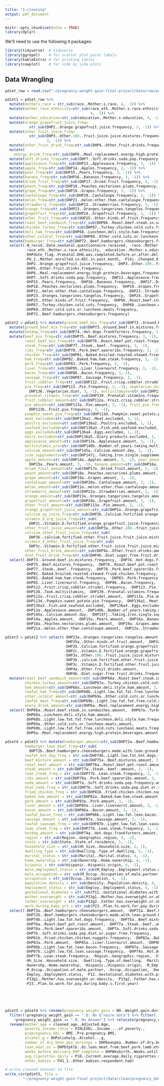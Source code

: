 ```yaml
---
title: "1-cleaning"
output: pdf_document
---
```


```r
knitr::opts_chunk$set(echo = TRUE)
library(dplyr)
```
We'll need to use the following `R` packages:
```r
library(tidyverse)  # tidyverse
library(ggrepel)    # for scatter plot point labels
library(kableExtra) # for printing tables
library(cowplot)    # for side by side plots
```


## Data Wrangling
```r
pdiet_raw = read.csv("~/pregnancy-weight-gain-final-project/data/raw/pregnancy_diet.csv")
```

```r
pdiet1 = pdiet_raw %>%
  mutate(mothers_race = str_sub(race..Mother.s.race, 4, -1)) %>%
  mutate(mother_race_ethnicity=str_sub(race_eth..Mother.s.race.ethnicity, 
                                       4, -1)) %>%
  mutate(mother_education=str_sub(education..Mother.s.education, 4, -1)) %>%
  mutate(orange_grapefruit_juice_freq= 
           str_sub(DHP2..Orange.grapefruit.juice.frequency, 3, -1)) %>%
  mutate(other_fruit_juice_freq=
           str_sub(DHP3..Other.100..fruit.juice.juice.mixtures.frequency, 
                   3, -1)) %>%
  mutate(other_fruit_drink_freq=str_sub(DHP4..Other.fruit.drinks.frequency, 3, -1)) %>%
  mutate(
    energy_drink_freq=str_sub(DHP6..Meal.replacement.energy.high.protein.beverages.frequency, 3, -1)) %>%
  mutate(soft_drinks_freq=str_sub(DHP7..Soft.drinks.soda.pop.frequency, 3, -1)) %>%
  mutate(applesauce_freq=str_sub(DHP13..Applesauce.frequency, 3, -1)) %>%
  mutate(apple_freq=str_sub(DHP14..Apples.frequency, 3, -1)) %>%
  mutate(pear_freq=str_sub(DHP15..Pears.frequency, 3, -1)) %>%
  mutate(banana_freq=str_sub(DHP16..Bananas.frequency, 3, -1)) %>%
  mutate(dried_fruit_freq=str_sub(DHP17..Dried.fruit.frequency, 3, -1)) %>%
  mutate(peach_freq=str_sub(DHP18..Peaches.nectarines.plums.frequency, 3, -1)) %>%
  mutate(grape_freq=str_sub(DHP19..Grapes.frequency, 3, -1)) %>%
  mutate(cantaloupe_freq=str_sub(DHP20..Cantaloupe.frequency, 3, -1)) %>%
  mutate(melon_freq=str_sub(DHP21..melon.other.than.cantaloupe.frequency, 3, -1)) %>%
  mutate(strawberry_freq=str_sub(DHP22..Strawberries.frequency, 3, -1)) %>%
  mutate(orange_freq=str_sub(DHP23..Oranges.tangerines.tangelos.frequency, 3, -1)) %>%
  mutate(grapefruit_freq=str_sub(DHP24..Grapefruit.frequency, 3, -1)) %>%
  mutate(other_fruit_freq=str_sub(DHP25..Other.kinds.of.fruit.frequency, 3, -1)) %>%
  mutate(roast_beef_sandwich_freq=str_sub(DHP66..Roast.beef.steak.in.sandwiches.frequency, 3, -1)) %>%
  mutate(chicken_turkey_freq=str_sub(DHP67..Turkey.chicken.cold.cuts.frequency, 3, -1)) %>%
  mutate(deli_ham_freq=str_sub(DHP68..Luncheon.deli.style.ham.frequency, 3, -1)) %>%
  mutate(other_coldcut_freq=str_sub(DHP69..Other.cold.cuts.or.luncheon.meats.frequency, 3, -1)) %>%
  mutate(hamburger_freq=str_sub(DHP72..Beef.hamburgers.cheeseburgers.frequency, 3, -1)) %>%
  select(-N_recvd..Date.neonatal.questionnaire.received, -race..Mother.s.race,
         -race_eth..Mother.s.race.ethnicity, -education..Mother.s.education,
         -DHPdate_flag..Prenatal.DHQ.was.completed.before.or.after.delivery,
         -P6_1..Mother.enrolled.in.WIC.in.past.month, -P14j..Changed.diet..Vitamin.mineral,
         -DHP2..Orange.grapefruit.juice.frequency, -DHP3..Other.100..fruit.juice.juice.mixtures.frequency,
         -DHP4..Other.fruit.drinks.frequency,
         -DHP6..Meal.replacement.energy.high.protein.beverages.frequency,
         -DHP7..Soft.drinks.soda.pop.frequency, -DHP13..Applesauce.frequency, -DHP14..Apples.frequency,
         -DHP15..Pears.frequency, -DHP16..Bananas.frequency, -DHP17..Dried.fruit.frequency,
         -DHP18..Peaches.nectarines.plums.frequency, -DHP19..Grapes.frequency, -DHP20..Cantaloupe.frequency,
         -DHP21..melon.other.than.cantaloupe.frequency, -DHP22..Strawberries.frequency,
         -DHP23..Oranges.tangerines.tangelos.frequency, -DHP24..Grapefruit.frequency,
         -DHP25..Other.kinds.of.fruit.frequency, -DHP66..Roast.beef.steak.in.sandwiches.frequency,
         -DHP67..Turkey.chicken.cold.cuts.frequency, -DHP68..Luncheon.deli.style.ham.frequency,
         -DHP69..Other.cold.cuts.or.luncheon.meats.frequency,
         -DHP72..Beef.hamburgers.cheeseburgers.frequency)
```

```r
pdiet2 = pdiet1 %>% mutate(ground_beef_mix_freq=str_sub(DHP73..Ground.beef.in.mixtures.frequency, 3, -1)) %>%
  mutate(ground_beef_mix_freq=str_sub(DHP73..Ground.beef.in.mixtures.frequency, 3, -1)) %>%
  mutate(hotdog_freq=str_sub(DHP74..Hot.dogs.frankfurters.frequency, 3, -1)) %>%
  mutate(beef_mix_freq=str_sub(DHP75..Beef.mixtures.frequency, 3, -1),
         roast_beef_mix_freq=str_sub(DHP76..Roast.beef.pot.roast.frequency, 3, -1),
         steak_freq=str_sub(DHP77..Steak..beef..frequency, 3, -1),
         ribs_freq=str_sub(DHP78..Pork.beef.spareribs.frequency, 3, -1),
         chicken_freq=str_sub(DHP81..Baked.broiled.roasted.stewed.fried.chicken.frequency,3, -1),
         ham_freq=str_sub(DHP82..Baked.ham.ham.steak.frequency, 3, -1),
         pork_freq=str_sub(DHP83..Pork.frequency, 3, -1), 
         liver_freq=str_sub(DHP85..Liver.liverwurst.frequency, 3, -1),
         bacon_freq=str_sub(DHP86..Bacon.frequency, 3,-1),
         sausage_freq=str_sub(DHP87..Sausage.frequency, 3, -1),
         fruit_cobbler_freq=str_sub(DHP112..Fruit.crisp.cobbler.strudel.frequency,3, -1),
         pie_freq=str_sub(DHP113..Pie.frequency, 3, -1), vegetarian_diet=str_sub(
           DHP136..Vegetarian.diet, 3, -1), multivitamins=str_sub(DHP138..Took.multivitamins, 3, -1),
         prenatal_vitamin_freq=str_sub(DHP139..Prenatal.vitamins.frequency, 3, -1),
         fruit_cobbler_amount=str_sub(DHP112a..Fruit.crisp.cobbler.strudel.amount, 3, -1),
         pie_amount=str_sub(DHP113a..Pie.amount, 3, -1), fruit_pie_freq=str_sub(
           DHP113b..Fruit.pie.frequency, 3, -1),
         pumpkin_sweet_pie_freq=str_sub(DHP113d..Pumpkin.sweet.potato.pie.frequency, 3, -1),
         meat_excluded=str_sub(DHP136a1..Meat.excluded, 1, 1),
         poultry_excluded=str_sub(DHP136a2..Poultry.excluded, 1, 1),
         seafood_excluded=str_sub(DHP136a3..Fish.and.seafood.excluded, 1, 1),
         eggs_excluded=str_sub(DHP136a4..Eggs.excludee, 1, 1),
         dairy_excluded=str_sub(DHP136a5..Diary.products.excluded, 1, 1),
         applesauce_amount=str_sub(DHP13a..Applesauce.amount, 3, -1),
         multivitamin_yrs=str_sub(DHP140b..Number.of.years.taking.multivitamins, 3, -1),
         calcium_amount=str_sub(DHP145a..Calcium.amount.day, 3, -1),
         iron_supplements=str_sub(DHP147j..Taking.Iron.single.supplements.once.per.week.or.more, 1, 1),
         apple_amount=str_sub(DHP14a..Apples.amount, 3, -1), pear_amount=str_sub(
           DHP15a..Pears.amount, 3, -1), banana_amount=str_sub(DHP16a..Bananas.amount, 3, -1),
         dried_fruit_amount=str_sub(DHP17a..Dried.fruit.amount, 3, -1),
         peach_amount=str_sub(DHP18a..Peaches.nectarines.plums.amount, 3, -1),
         grape_amount=str_sub(DHP19a..Grapes.amount, 3, -1),
         cantaloupe_amount=str_sub(DHP20a..Cantaloupe.amount, 3, -1),
         melon_amount=str_sub(DHP21a..melon.other.than.cantaloupe.amount, 3, -1),
         strawberry_amount=str_sub(DHP22a..Strawberries.amount, 3, -1),
         orange_amount=str_sub(DHP23a..Oranges.tangerines.tangelos.amount, 3, -1),
         grapefruit_amount=str_sub(DHP24a..Grapefruit.amount, 3, -1),
         other_fruit_amount=str_sub(DHP113a..Pie.amount, 3, -1),
         orange_grapefruit_juice_amount=str_sub(DHP2a..Orange.grapefruit.juice.amount, 3, -1),
         calcium_og_juice_freq=str_sub(DHP2b..Calcium.fortified.orange.grapefruit.juice.frequency, 3, -1),
         vitamin_d_org_juice_freq=str_sub(
           DHP2c..Vitamin.D.fortified.orange.grapefruit.juice.frequency, 3, -1),
         other_fruit_juice_amount=str_sub(DHP3a..Other.100..fruit.juice.juice.mixtures.amount, 3, -1),
         calcium_other_fruit_juice_freq=str_sub(
           DHP3b..calcium.fortified.other.fruit.juice.fruit.juice.mixtures.frequency, 3, -1),
         vitamin_d_other_fruit_juice_freq=str_sub(
           DHP3c..Vitamin.D.fortified.other.fruit.juice.fruit.juice.mixtures.frequency, 3, -1),
         other_fruit_drink_amount=str_sub(DHP4a..Other.fruit.drinks.amount, 3, -1),
         diet_fruit_drink_freq=str_sub(DHP4b..Diet.sugar.free.fruit.drinks.frequency, 3, -1)) %>%
  select(-DHP73..Ground.beef.in.mixtures.frequency, -DHP74..Hot.dogs.frankfurters.frequency,
         -DHP75..Beef.mixtures.frequency, -DHP76..Roast.beef.pot.roast.frequency,
         -DHP77..Steak..beef..frequency, -DHP78..Pork.beef.spareribs.frequency,
         -DHP81..Baked.broiled.roasted.stewed.fried.chicken.frequency,
         -DHP82..Baked.ham.ham.steak.frequency, -DHP83..Pork.frequency,
         -DHP85..Liver.liverwurst.frequency, -DHP86..Bacon.frequency, -DHP87..Sausage.frequency,
         -DHP112..Fruit.crisp.cobbler.strudel.frequency, -DHP113..Pie.frequency, -DHP136..Vegetarian.diet,
         -DHP138..Took.multivitamins, -DHP139..Prenatal.vitamins.frequency,
         -DHP112a..Fruit.crisp.cobbler.strudel.amount, -DHP113a..Pie.amount, -DHP113b..Fruit.pie.frequency,
         -DHP113d..Pumpkin.sweet.potato.pie.frequency, -DHP136a1..Meat.excluded, -DHP136a2..Poultry.excluded,
         -DHP136a3..Fish.and.seafood.excluded, -DHP136a4..Eggs.excludee, -DHP136a5..Diary.products.excluded,
         -DHP13a..Applesauce.amount, -DHP140b..Number.of.years.taking.multivitamins,
         -DHP145a..Calcium.amount.day, -DHP147j..Taking.Iron.single.supplements.once.per.week.or.more,
         -DHP14a..Apples.amount, -DHP15a..Pears.amount, -DHP16a..Bananas.amount, -DHP17a..Dried.fruit.amount,
         -DHP18a..Peaches.nectarines.plums.amount, -DHP19a..Grapes.amount, -DHP20a..Cantaloupe.amount,
         -DHP21a..melon.other.than.cantaloupe.amount, -DHP22a..Strawberries.amount)

```

```r
pdiet3 = pdiet2 %>% select(-DHP23a..Oranges.tangerines.tangelos.amount, -DHP24a..Grapefruit.amount,
                           -DHP25a..Other.kinds.of.fruit.amount, -DHP2a..Orange.grapefruit.juice.amount,
                           -DHP2b..Calcium.fortified.orange.grapefruit.juice.frequency,
                           -DHP2c..Vitamin.D.fortified.orange.grapefruit.juice.frequency,
                           -DHP3a..Other.100..fruit.juice.juice.mixtures.amount,
                           -DHP3b..calcium.fortified.other.fruit.juice.fruit.juice.mixtures.frequency,
                           -DHP3c..Vitamin.D.fortified.other.fruit.juice.fruit.juice.mixtures.frequency,
                           -DHP4a..Other.fruit.drinks.amount,
                           -DHP4b..Diet.sugar.free.fruit.drinks.frequency) %>%
  mutate(roast_beef_sandwich_amount=str_sub(DHP66a..Roast.beef.steak.in.sandwiches.amount, 3, -1),
         chicken_turkey_amount=str_sub(DHP67a..Turkey.chicken.cold.cuts.amount, 3, -1),
         ham_amount=str_sub(DHP68a..Luncheon.deli.style.ham.amount, 3, -1),
         lowfat_ham_freq=str_sub(DHP68b..Light.low.fat.fat.free.luncheon.deli.style.ham.frequency, 3, -1),
         other_coldcut_amount=str_sub(DHP69a..Other.cold.cuts.or.luncheon.meats.amount, 3, -1),
         lowfat_meat_freq=str_sub(DHP69b..Light.low.fat.fat.free.cold.cuts.luncheon.meats.frequency, 3, -1),
         enery_drink_amount=str_sub(DHP6a..Meal.replacement.energy.high.protein.beverages.amount, 3, -1)) %>%
  select(-DHP66a..Roast.beef.steak.in.sandwiches.amount, -DHP67a..Turkey.chicken.cold.cuts.amount,
         -DHP68a..Luncheon.deli.style.ham.amount,
         -DHP68b..Light.low.fat.fat.free.luncheon.deli.style.ham.frequency,
         -DHP69a..Other.cold.cuts.or.luncheon.meats.amount,
         -DHP69b..Light.low.fat.fat.free.cold.cuts.luncheon.meats.frequency,
         -DHP6a..Meal.replacement.energy.high.protein.beverages.amount)

```


```r

pdiet4 = pdiet3 %>% mutate(hamburger_amount=str_sub(DHP72a..Beef.hamburgers.cheeseburgers.amount, 3, -1),
         hamburger_lean_beef_freq=str_sub(
           DHP72b..Beef.hamburgers.cheeseburgers.made.with.lean.ground.beef.frequency, 3, -1),
         lowfat_hot_dog_freq = str_sub(DHP74b..Light.low.fat.hot.dogs.frequency, 3, -1),
         beef_mixture_amount = str_sub(DHP75a..Beef.mixtures.amount, 3, -1), 
         roast_beef_amount = str_sub(DHP76a..Roast.beef.pot.roast.amount, 3, -1),
         steak_amount = str_sub(DHP77a..Steak..beef..amount, 3, -1), 
         lean_steak_freq = str_sub(DHP77b..Lean.steak.frequency, 3, -1),
         ribs_amount = str_sub(DHP78a..Pork.beef.spareribs.amount, 3, -1),
         soda_amount = str_sub(DHP7a..Soft.drinks.soda.pop.frequency.amount, 3, -1), 
         diet_soda_freq = str_sub(DHP7b..Soft.drinks.soda.pop.diet.or.sugar.free.frequency, 3, -1),
         fried_chicken_freq = str_sub(DHP81b..Fried.chicken.chicken.nuggets.frequency, 3, -1),
         baked_ham_amount = str_sub(DHP82a..Baked.ham.ham.steak.amount, 3, -1),
         pork_amount = str_sub(DHP83a..Pork.amount, 3, -1), 
         liver_amount = str_sub(DHP85a..Liver.liverwurst.amount, 3, -1), 
         bacon_amount = str_sub(DHP86a..Bacon.amount, 3, -1), 
         lowfat_bacon_freq = str_sub(DHP86b..Light.low.fat.lean.bacon.frequency, 3, -1),
         sausage_amount = str_sub(DHP87a..Sausage.amount, 3, -1), 
         lowfat_sausage_freq = str_sub(DHP87b..Light.low.fat.lean.sausage.frequency, 3, -1), 
         lean_steak_freq = str_sub(DHP77b..Lean.steak.frequency, 3, -1), 
         hotdog_amount = str_sub(DHP74a..Hot.dogs.frankfurters.amount, 3, -1),
         region = str_sub(Region..Geographic.region, 4, -1),
         state = str_sub(State..State.of.residence, 5, -1), 
         household_size = str_sub(Hh_Size..Household.size, 1, 1), 
         dwelling_type = str_sub(Dwelling..Type.of.dwelling, 5, -1),
         marital_status = str_sub(Marital..Marital.status, 4, -1), 
         home_ownership = str_sub(Ownershp..Home.ownership, 4, -1),
         hispanic = str_sub(Hispanic..Hispanic.origin, 4, -1),
         male_employment_status = str_sub(M_Employ..Employment.status.of.male.partner, 4, -1),
         male_occupation = str_sub(M_Occup..Occupation.of.male.partner, 4, -1),
         occupation = str_sub(Occup..Occupation, 4, -1), 
         population_density = str_sub(Density..Population.density, 4, -1), 
         employment_status = str_sub(Employ..Employment.status, 4, -1), 
         gestational_diabetes = str_sub(P12..Gestational.diabetes.with.pregnancy, 4, -1), 
         mother_overweight = str_sub(P13g1..Mother.has.overweight.or.obesity, 1, 1), 
         father_overweight = str_sub(P13g2..Father.has.overweight.or.obesity, 1, 1), 
         work_during_baby_yr1 = str_sub(P23..Plan.to.work.for.pay.during.baby.s.first.year, 4, -1)) %>%
  select(-DHP73a..Beef.hamburgers.cheeseburgers.amount, -DHP72a..Beef.hamburgers.cheeseburgers.amount,
         -DHP72b..Beef.hamburgers.cheeseburgers.made.with.lean.ground.beef.frequency,
         -DHP74b..Light.low.fat.hot.dogs.frequency, -DHP75a..Beef.mixtures.amount,
         -DHP76a..Roast.beef.pot.roast.amount, -DHP77a..Steak..beef..amount,
         -DHP78a..Pork.beef.spareribs.amount, -DHP7a..Soft.drinks.soda.pop.frequency.amount,
         -DHP7b..Soft.drinks.soda.pop.diet.or.sugar.free.frequency,
         -DHP81b..Fried.chicken.chicken.nuggets.frequency, -DHP82a..Baked.ham.ham.steak.amount,
         -DHP83a..Pork.amount, -DHP85a..Liver.liverwurst.amount, -DHP86a..Bacon.amount,
         -DHP86b..Light.low.fat.lean.bacon.frequency, -DHP87a..Sausage.amount,
         -DHP87b..Light.low.fat.lean.sausage.frequency, -DHP74a..Hot.dogs.frankfurters.amount,
         -DHP77b..Lean.steak.frequency, -Region..Geographic.region, -State..State.of.residence,
         -Hh_Size..Household.size, -Dwelling..Type.of.dwelling, -Marital..Marital.status,
         -Ownershp..Home.ownership, -Hispanic..Hispanic.origin, -M_Employ..Employment.status.of.male.partner,
         -M_Occup..Occupation.of.male.partner, -Occup..Occupation, -Density..Population.density,
         -Employ..Employment.status, -P12..Gestational.diabetes.with.pregnancy,
         -P13g1..Mother.has.overweight.or.obesity, -P13g2..Father.has.overweight.or.obesity,
         -P23..Plan.to.work.for.pay.during.baby.s.first.year)
                           
                           
                           
    
```

```r

pdiet5 = pdiet4 %>% rename(pregnancy_weight_gain = N9..Weight.gain.during.pregnancy.in.pounds) %>%
  filter(!pregnancy_weight_gain == ".Q: No Q’naire data") %>% filter(
    !pregnancy_weight_gain == ".N: No Answer") %>% relocate(pregnancy_weight_gain) %>% 
  rename(mother_age = cleaned_age..Adjusted.Age, 
         poverty_income_ratio = PIRLEVEL..Income....of.poverty., 
         prepregnancy_bmi = BMI..Pre.pregnancy.BMI, 
         alcohol_g = DHPalcoholg..Alcohol...g, 
         number_of_dry_bean_pea_servings = DHPbeanpea..Number.of.dry.bean.and.pea.servings, 
         lean_meat_oz = DHPbfpklb..Oz.lean.meat.from.beef.pork.lamb.etc, 
         weeks_before_delivery_DHP_complete = DHPWksbirth..Weeks.until.the.birth.when.DHP.was.completed,
         avg_cigarettes_daily = P10..Current.average.daily.cigarettes.smoked, 
         other_babies = P41_1..Other.babies.respondent.had)


```

```r
# write cleaned dataset to file
write_csv(pdiet5, file = 
        "~/pregnancy-weight-gain-final-project/data/clean/pregnancy_data.csv")
```





























